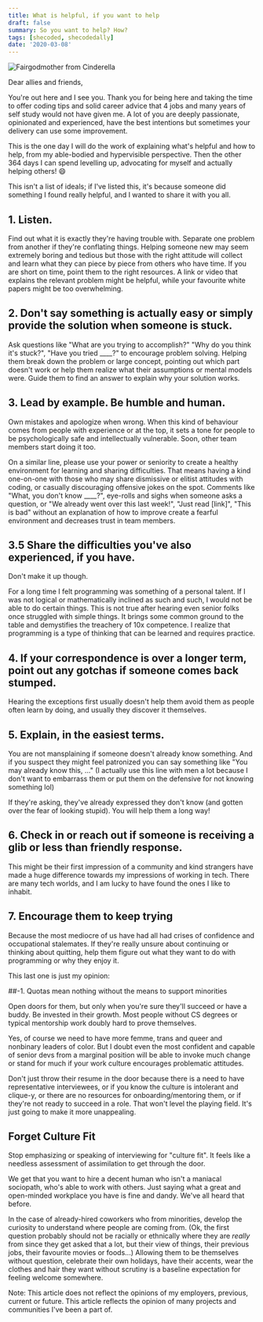 ```yaml
---
title: What is helpful, if you want to help
draft: false
summary: So you want to help? How?
tags: [shecoded, shecodedally]
date: '2020-03-08'
---
```


![Fairgodmother from Cinderella](/static/images/blog/cinderella.jpeg)

Dear allies and friends,

You're out here and I see you. Thank you for being here and taking the time to offer coding tips and solid career advice that 4 jobs and many years of self study would not have given me. A lot of you are deeply passionate, opinionated and experienced, have the best intentions but sometimes your delivery can use some improvement.

This is the one day I will do the work of explaining what's helpful and how to help, from my able-bodied and hypervisible perspective. Then the other 364 days I can spend levelling up, advocating for myself and actually helping others! 😄

This isn't a list of ideals; if I've listed this, it's because someone did something I found really helpful, and I wanted to share it with you all.

## 1. Listen.

Find out what it is exactly they're having trouble with. Separate one problem from another if they're conflating things. Helping someone new may seem extremely boring and tedious but those with the right attitude will collect and learn what they can piece by piece from others who have time. If you are short on time, point them to the right resources. A link or video that explains the relevant problem might be helpful, while your favourite white papers might be too overwhelming.

## 2. Don't say something is actually easy or simply provide the solution when someone is stuck.

Ask questions like "What are you trying to accomplish?" "Why do you think it's stuck?", "Have you tried \_\_\_\_?" to encourage problem solving. Helping them break down the problem or large concept, pointing out which part doesn't work or help them realize what their assumptions or mental models were. Guide them to find an answer to explain why your solution works.

## 3. Lead by example. Be humble and human.

Own mistakes and apologize when wrong. When this kind of behaviour comes from people with experience or at the top, it sets a tone for people to be psychologically safe and intellectually vulnerable. Soon, other team members start doing it too.

On a similar line, please use your power or seniority to create a healthy environment for learning and sharing difficulties. That means having a kind one-on-one with those who may share dismissive or elitist attitudes with coding, or casually discouraging offensive jokes on the spot. Comments like "What, you don't know \_\_\_\_?", eye-rolls and sighs when someone asks a question, or "We already went over this last week!", "Just read [link]", "This is bad" without an explanation of how to improve create a fearful environment and decreases trust in team members.

## 3.5 Share the difficulties you've also experienced, if you have.

Don't make it up though.

For a long time I felt programming was something of a personal talent. If I was not logical or mathematically inclined as such and such, I would not be able to do certain things. This is not true after hearing even senior folks once struggled with simple things. It brings some common ground to the table and demystifies the treachery of 10x competence. I realize that programming is a type of thinking that can be learned and requires practice.

## 4. If your correspondence is over a longer term, point out any gotchas if someone comes back stumped.

Hearing the exceptions first usually doesn't help them avoid them as people often learn by doing, and usually they discover it themselves.

## 5. Explain, in the easiest terms.

You are not mansplaining if someone doesn't already know something. And if you suspect they might feel patronized you can say something like "You may already know this, ..." (I actually use this line with men a lot because I don't want to embarrass them or put them on the defensive for not knowing something lol)

If they're asking, they've already expressed they don't know (and gotten over the fear of looking stupid). You will help them a long way!

## 6. Check in or reach out if someone is receiving a glib or less than friendly response.

This might be their first impression of a community and kind strangers have made a huge difference towards my impressions of working in tech. There are many tech worlds, and I am lucky to have found the ones I like to inhabit.

## 7. Encourage them to keep trying

Because the most mediocre of us have had all had crises of confidence and occupational stalemates. If they're really unsure about continuing or thinking about quitting, help them figure out what they want to do with programming or why they enjoy it.

This last one is just my opinion:

##-1. Quotas mean nothing without the means to support minorities

Open doors for them, but only when you're sure they'll succeed or have a buddy. Be invested in their growth. Most people without CS degrees or typical mentorship work doubly hard to prove themselves.

Yes, of course we need to have more femme, trans and queer and nonbinary leaders of color. But I doubt even the most confident and capable of senior devs from a marginal position will be able to invoke much change or stand for much if your work culture encourages problematic attitudes.

Don't just throw their resume in the door because there is a need to have representative interviewees, or if you know the culture is intolerant and clique-y, or there are no resources for onboarding/mentoring them, or if they're not ready to succeed in a role. That won't level the playing field. It's just going to make it more unappealing.

## Forget Culture Fit

Stop emphasizing or speaking of interviewing for "culture fit". It feels like a needless assessment of assimilation to get through the door.

We get that you want to hire a decent human who isn't a maniacal sociopath, who's able to work with others. Just saying what a great and open-minded workplace you have is fine and dandy. We've all heard that before.

In the case of already-hired coworkers who from minorities, develop the curiosity to understand where people are coming from. (Ok, the first question probably should not be racially or ethnically where they are _really_ from since they get asked that a lot, but their view of things, their previous jobs, their favourite movies or foods...) Allowing them to be themselves without question, celebrate their own holidays, have their accents, wear the clothes and hair they want without scrutiny is a baseline expectation for feeling welcome somewhere.

Note: This article does not reflect the opinions of my employers, previous, current or future. This article reflects the opinion of many projects and communities I've been a part of.
